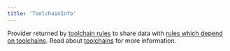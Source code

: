```yaml
---
title: 'ToolchainInfo'
---
```




Provider returned by [toolchain rules](/docs/toolchains#defining-toolchains) to share data with [rules which depend on toolchains](/docs/toolchains#writing-rules-that-use-toolchains). Read about [toolchains](/docs/toolchains) for more information.
